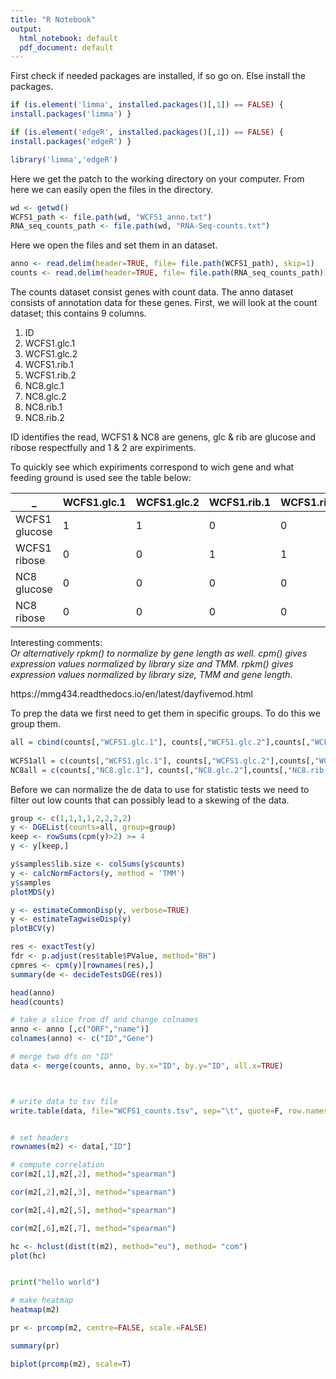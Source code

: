 ```yaml
---
title: "R Notebook"
output:
  html_notebook: default
  pdf_document: default
---
```


First check if needed packages are installed, if so go on. Else install the packages.

```r
if (is.element('limma', installed.packages()[,1]) == FALSE) { 
install.packages('limma') }

if (is.element('edgeR', installed.packages()[,1]) == FALSE) { 
install.packages('edgeR') }

library('limma','edgeR')
```


Here we get the patch to the working directory on your computer. From here we can easily open the files in the directory.

```r
wd <- getwd()
WCFS1_path <- file.path(wd, "WCFS1_anno.txt")
RNA_seq_counts_path <- file.path(wd, "RNA-Seq-counts.txt")
```

Here we open the files and set them in an dataset.

```r
anno <- read.delim(header=TRUE, file= file.path(WCFS1_path), skip=1)
counts <- read.delim(header=TRUE, file= file.path(RNA_seq_counts_path))
```

The counts dataset consist genes with count data. The anno dataset consists of annotation data for these genes.
First, we will look at the count dataset; this contains 9 columns.

1. ID
2. WCFS1.glc.1
3. WCFS1.glc.2
4. WCFS1.rib.1
5. WCFS1.rib.2
6. NC8.glc.1
7. NC8.glc.2
8. NC8.rib.1
9. NC8.rib.2

ID identifies the read, WCFS1 & NC8 are genens, glc & rib are glucose and ribose respectfully and 1 & 2 are expiriments.

To quickly see which expiriments correspond to wich gene and what feeding ground is used see the table below:  

_             | WCFS1.glc.1 | WCFS1.glc.2 | WCFS1.rib.1 | WCFS1.rib.2 | NC8.glc.1 | NC8.glc.2 | NC8.rib.1 | NC8.rib.2
------------- | ----------- | ----------- | ----------- | ----------- | --------- | --------- | --------- | ---------
WCFS1 glucose | 1           | 1           | 0           | 0           | 0         | 0         | 0         | 0
WCFS1 ribose  | 0           | 0           | 1           | 1           | 0         | 0         | 0         | 0
NC8 glucose   | 0           | 0           | 0           | 0           | 1         | 1         | 0         | 0
NC8 ribose    | 0           | 0           | 0           | 0           | 0         | 0         | 1         | 1


Interesting comments:  
*Or alternatively rpkm() to normalize by gene length as well. cpm() gives expression values normalized by library size and TMM. rpkm() gives expression values normalized by library size, TMM and gene length.*

https://mmg434.readthedocs.io/en/latest/dayfivemod.html

To prep the data we first need to get them in specific groups. To do this we group them.
```r
all = cbind(counts[,"WCFS1.glc.1"], counts[,"WCFS1.glc.2"],counts[,"WCFS1.rib.1"],counts[,"WCFS1.rib.2"],counts[,"NC8.glc.1"], counts[,"NC8.glc.2"],counts[,"NC8.rib.1"],counts[,"NC8.rib.2"])  
  
WCFS1all = c(counts[,"WCFS1.glc.1"], counts[,"WCFS1.glc.2"],counts[,"WCFS1.rib.1"],counts[,"WCFS1.rib.2"])
NC8all = c(counts[,"NC8.glc.1"], counts[,"NC8.glc.2"],counts[,"NC8.rib.1"],counts[,"NC8.rib.2"])
```




Before we can normalize the de data to use for statistic tests we need to filter out low counts that can possibly lead to a skewing of the data.

```r
group <- c(1,1,1,1,2,2,2,2)
y <- DGEList(counts=all, group=group)
keep <- rowSums(cpm(y)>2) >= 4
y <- y[keep,]

y$samples$lib.size <- colSums(y$counts)
y <- calcNormFactors(y, method = 'TMM')
y$samples
plotMDS(y)
```


```r
y <- estimateCommonDisp(y, verbose=TRUE)
y <- estimateTagwiseDisp(y)
plotBCV(y)
```
```r
res <- exactTest(y)
fdr <- p.adjust(res$table$PValue, method="BH")
cpmres <- cpm(y)[rownames(res),]
summary(de <- decideTestsDGE(res))
```



```r


head(anno)
head(counts)

# take a slice from df and change colnames
anno <- anno [,c("ORF","name")]
colnames(anno) <- c("ID","Gene")

# merge two dfs on "ID"
data <- merge(counts, anno, by.x="ID", by.y="ID", all.x=TRUE)



# write data to tsv file
write.table(data, file="WCFS1_counts.tsv", sep="\t", quote=F, row.names=F)


# set headers 
rownames(m2) <- data[,"ID"]
```


```r
# compute correlation
cor(m2[,1],m2[,2], method="spearman")
```
```r
cor(m2[,2],m2[,3], method="spearman")
```
```r
cor(m2[,4],m2[,5], method="spearman")
```


```r
cor(m2[,6],m2[,7], method="spearman")
```
```r
hc <- hclust(dist(t(m2), method="eu"), method= "com")
plot(hc)
```
```r

```
```python
print("hello world")
```


```r
# make heatmap
heatmap(m2)
```
```r
pr <- prcomp(m2, centre=FALSE, scale.=FALSE)


```
```r
summary(pr)
```
```r
biplot(prcomp(m2), scale=T)
```